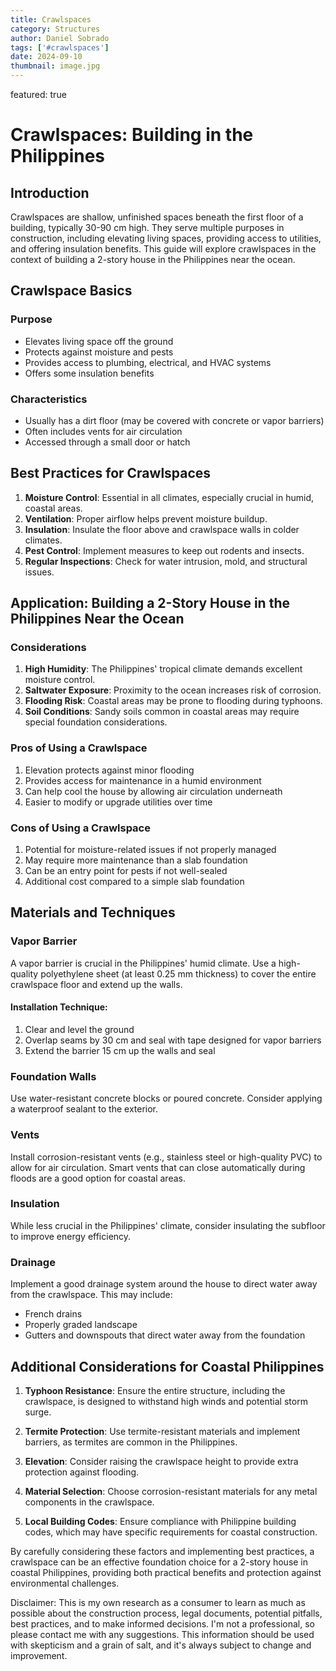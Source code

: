 ```yaml
---
title: Crawlspaces
category: Structures
author: Daniel Sobrado
tags: ['#crawlspaces']
date: 2024-09-10
thumbnail: image.jpg
---
```

featured: true

# Crawlspaces: Building in the Philippines

## Introduction

Crawlspaces are shallow, unfinished spaces beneath the first floor of a building, typically 30-90 cm high. They serve multiple purposes in construction, including elevating living spaces, providing access to utilities, and offering insulation benefits. This guide will explore crawlspaces in the context of building a 2-story house in the Philippines near the ocean.

## Crawlspace Basics

### Purpose
- Elevates living space off the ground
- Protects against moisture and pests
- Provides access to plumbing, electrical, and HVAC systems
- Offers some insulation benefits

### Characteristics
- Usually has a dirt floor (may be covered with concrete or vapor barriers)
- Often includes vents for air circulation
- Accessed through a small door or hatch

## Best Practices for Crawlspaces

1. **Moisture Control**: Essential in all climates, especially crucial in humid, coastal areas.
2. **Ventilation**: Proper airflow helps prevent moisture buildup.
3. **Insulation**: Insulate the floor above and crawlspace walls in colder climates.
4. **Pest Control**: Implement measures to keep out rodents and insects.
5. **Regular Inspections**: Check for water intrusion, mold, and structural issues.

## Application: Building a 2-Story House in the Philippines Near the Ocean

### Considerations
1. **High Humidity**: The Philippines' tropical climate demands excellent moisture control.
2. **Saltwater Exposure**: Proximity to the ocean increases risk of corrosion.
3. **Flooding Risk**: Coastal areas may be prone to flooding during typhoons.
4. **Soil Conditions**: Sandy soils common in coastal areas may require special foundation considerations.

### Pros of Using a Crawlspace
1. Elevation protects against minor flooding
2. Provides access for maintenance in a humid environment
3. Can help cool the house by allowing air circulation underneath
4. Easier to modify or upgrade utilities over time

### Cons of Using a Crawlspace
1. Potential for moisture-related issues if not properly managed
2. May require more maintenance than a slab foundation
3. Can be an entry point for pests if not well-sealed
4. Additional cost compared to a simple slab foundation

## Materials and Techniques

### Vapor Barrier
A vapor barrier is crucial in the Philippines' humid climate. Use a high-quality polyethylene sheet (at least 0.25 mm thickness) to cover the entire crawlspace floor and extend up the walls.

#### Installation Technique:
1. Clear and level the ground
2. Overlap seams by 30 cm and seal with tape designed for vapor barriers
3. Extend the barrier 15 cm up the walls and seal

### Foundation Walls
Use water-resistant concrete blocks or poured concrete. Consider applying a waterproof sealant to the exterior.

### Vents
Install corrosion-resistant vents (e.g., stainless steel or high-quality PVC) to allow for air circulation. Smart vents that can close automatically during floods are a good option for coastal areas.

### Insulation
While less crucial in the Philippines' climate, consider insulating the subfloor to improve energy efficiency.

### Drainage
Implement a good drainage system around the house to direct water away from the crawlspace. This may include:
- French drains
- Properly graded landscape
- Gutters and downspouts that direct water away from the foundation

## Additional Considerations for Coastal Philippines

1. **Typhoon Resistance**: Ensure the entire structure, including the crawlspace, is designed to withstand high winds and potential storm surge.

2. **Termite Protection**: Use termite-resistant materials and implement barriers, as termites are common in the Philippines.

3. **Elevation**: Consider raising the crawlspace height to provide extra protection against flooding.

4. **Material Selection**: Choose corrosion-resistant materials for any metal components in the crawlspace.

5. **Local Building Codes**: Ensure compliance with Philippine building codes, which may have specific requirements for coastal construction.

By carefully considering these factors and implementing best practices, a crawlspace can be an effective foundation choice for a 2-story house in coastal Philippines, providing both practical benefits and protection against environmental challenges.

Disclaimer: This is my own research as a consumer to learn as much as possible about the construction process, legal documents, potential pitfalls, best practices, and to make informed decisions. I'm not a professional, so please contact me with any suggestions. This information should be used with skepticism and a grain of salt, and it's always subject to change and improvement.